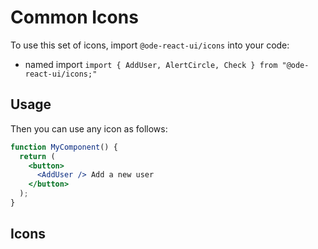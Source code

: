 

<Meta title="Icons/Common Icons" />

# Common Icons

To use this set of icons, import `@ode-react-ui/icons` into your code:

- named import `import { AddUser, AlertCircle, Check } from "@ode-react-ui/icons;"`

## Usage

Then you can use any icon as follows:

```jsx
function MyComponent() {
  return (
    <button>
      <AddUser /> Add a new user
    </button>
  );
}
```

## Icons

<Icons icons={icons} />
